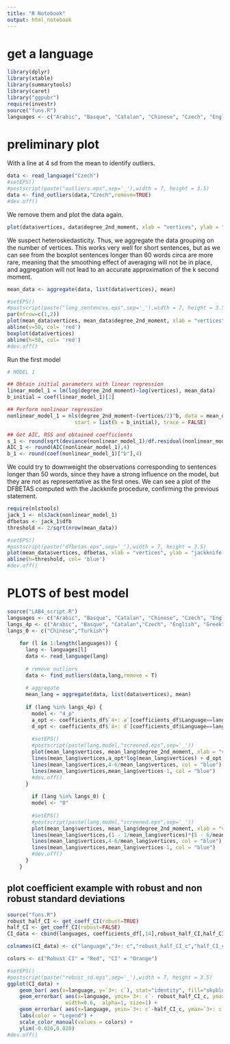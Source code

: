 ```yaml
---
title: "R Notebook"
output: html_notebook
---
```


# get a language

```r
library(dplyr)
library(xtable)
library(summarytools)
library(caret)
library("ggpubr")
require(investr)
source("funs.R")
languages <- c("Arabic", "Basque", "Catalan", "Chinese", "Czech", "English", "Greek", "Hungarian", "Italian", "Turkish")

```


# preliminary plot

With a line at 4 sd from the mean to identify outliers.

```r
data <- read_language("Czech")
#setEPS()
#postscript(paste("outliers.eps",sep='_'),width = 7, height = 3.5)
data <- find_outliers(data,"Czech",remove=TRUE)
#dev.off()
```

We remove them and plot the data again. 

```r
plot(data$vertices, data$degree_2nd_moment, xlab = "vertices", ylab = "degree 2nd moment")
```

We suspect heteroskedasticity.
Thus, we aggregate the data grouping on the number of vertices.
This works very well for short sentences, but as we can see from the boxplot sentences longer than 60 words circa are more rare, meaning that the smoothing effect of averaging will not be in place, and aggregation will not lead to an accurate approximation of the k second moment. 

```r
mean_data <- aggregate(data, list(data$vertices), mean)

#setEPS()
#postscript(paste("long_sentences.eps",sep='_'),width = 7, height = 3.5)
par(mfrow=c(1,2))
plot(mean_data$vertices, mean_data$degree_2nd_moment, xlab = "vertices", ylab = "degree 2nd moment")
abline(v=50, col= 'red')
boxplot(data$vertices)
abline(h=50, col= 'red')
#dev.off()

```



Run the first model

```r
# MODEL 1

## Obtain initial parameters with linear regression
linear_model_1 = lm(log(degree_2nd_moment)~log(vertices), mean_data)
b_initial = coef(linear_model_1)[2]

## Perform nonlinear regression
nonlinear_model_1 = nls(degree_2nd_moment~(vertices/2)^b, data = mean_data,
                      start = list(b = b_initial), trace = FALSE)

## Get AIC, RSS and obtained coefficients
s_1 <- round(sqrt(deviance(nonlinear_model_1)/df.residual(nonlinear_model_1)),4)
AIC_1 <- round(AIC(nonlinear_model_1),4)
b_1 <- round(coef(nonlinear_model_1)["b"],4)

```


We could try to downweight the observations corresponding to sentences longer than 50 words, since they have a strong influence on the model, but they are not as representative as the first ones. 
We can see a plot of the DFBETAS computed with the Jackknife procedure, confirming the previous statement.

```r
require(nlstools)
jack_1 <- nlsJack(nonlinear_model_1)
dfbetas <- jack_1$dfb
threshold <- 2/sqrt(nrow(mean_data))

#setEPS()
#postscript(paste("dfbetas.eps",sep='_'),width = 7, height = 3.5)
plot(mean_data$vertices, dfbetas, xlab = "vertices", ylab = "jackknife DFBETAS")
abline(h=threshold, col= 'blue')
#dev.off()
```



# PLOTS of best model

```r
source("LAB4_script.R")
languages <- c("Arabic", "Basque", "Catalan", "Chinese", "Czech", "English", "Greek", "Hungarian", "Italian", "Turkish")
langs_4p <- c("Arabic", "Basque", "Catalan","Czech", "English", "Greek", "Hungarian", "Italian")
langs_0 <- c("Chinese","Turkish")
    
    for (l in 1:length(languages)) {
      lang <- languages[l]
      data <- read_language(lang)
      
      # remove outliers
      data <- find_outliers(data,lang,remove = T)
      
      # aggregate
      mean_lang = aggregate(data, list(data$vertices), mean)
      
      if (lang %in% langs_4p) {
        model <- "4_p"
        a_opt <- coefficients_df$`4+: a`[coefficients_df$Language==lang]
        d_opt <- coefficients_df$`4+: d`[coefficients_df$Language==lang]
      
        #setEPS()
        #postscript(paste(lang,model,"screened.eps",sep='_'))
        plot(mean_lang$vertices, mean_lang$degree_2nd_moment, xlab = "vertices", ylab = "degree 2nd moment")
        lines(mean_lang$vertices,a_opt*log(mean_lang$vertices) + d_opt, col = "red")
        lines(mean_lang$vertices,4-6/mean_lang$vertices, col = "blue")
        lines(mean_lang$vertices,mean_lang$vertices-1, col = "blue")
        #dev.off()
      }
      
        if (lang %in% langs_0) {
        model <- "0"
        
        #setEPS()
        #postscript(paste(lang,model,"screened.eps",sep='_'))
        plot(mean_lang$vertices, mean_lang$degree_2nd_moment, xlab = "vertices", ylab = "degree 2nd moment")
        lines(mean_lang$vertices,(1 - 1/mean_lang$vertices)*(5 - 6/mean_lang$vertices), col = "red")
        lines(mean_lang$vertices,4-6/mean_lang$vertices, col = "blue")
        lines(mean_lang$vertices,mean_lang$vertices-1, col = "blue")
        #dev.off()
      }
    }

```



## plot coefficient example with robust and non robust standard deviations

```r
source("funs.R")
robust_half_CI <- get_coeff_CI(robust=TRUE)
half_CI <- get_coeff_CI(robust=FALSE)
CI_data <- cbind(languages, coefficients_df[,14],robust_half_CI,half_CI)

colnames(CI_data) <- c("language","3+: c","robust_half_CI_c","half_CI_c")

colors <- c("Robust CI" = "Red", "CI" = "Orange")

#setEPS()
#postscript(paste("robust_sd.eps",sep='_'),width = 7, height = 3.5)
ggplot(CI_data) +
    geom_bar( aes(x=language, y=`3+: c`), stat="identity", fill="skyblue", alpha=1) +
    geom_errorbar( aes(x=language, ymin=`3+: c`- robust_half_CI_c, ymax=`3+: c`+robust_half_CI_c, colour="Robust CI"), 
                   width=0.6,  alpha=1, size=1) +
    geom_errorbar( aes(x=language, ymin=`3+: c`-half_CI_c, ymax=`3+: c`+half_CI_c, colour="CI"), width=0.6, alpha=1, size=1) +
    labs(color = "Legend") +
    scale_color_manual(values = colors) +
    ylim(-0.020,0.020)
#dev.off()
```


















